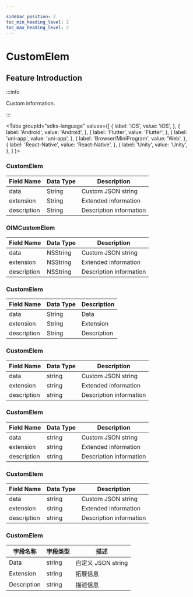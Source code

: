 ```yaml
---

sidebar_position: 2
toc_min_heading_level: 2
toc_max_heading_level: 2
---
```


# CustomElem

## Feature Introduction

:::info

Custom information.

:::

<Tabs
groupId="sdks-language"
values={[
{ label: 'iOS', value: 'iOS', },
{ label: 'Android', value: 'Android', },
{ label: 'Flutter', value: 'Flutter', },
{ label: 'uni-app', value: 'uni-app', },
{ label: 'Browser/MiniProgram', value: 'Web', },
{ label: 'React-Native', value: 'React-Native', },
{ label: 'Unity', value: 'Unity', },
]
}>

<TabItem value="Flutter">

### CustomElem

| Field Name   | Data Type | Description               |
| ------------ | --------- | ------------------------- |
| data         | String    | Custom JSON string        |
| extension    | String    | Extended information      |
| description  | String    | Description information   |

</TabItem>

<TabItem value="iOS">

### OIMCustomElem

| Field Name   | Data Type | Description               |
| ------------ | --------- | ------------------------- |
| data         | NSString  | Custom JSON string        |
| extension    | NSString  | Extended information      |
| description  | NSString  | Description information   |

</TabItem>

<TabItem value="Android">

### CustomElem

| Field Name   | Data Type | Description               |
| ------------ | --------- | ------------------------- |
| data         | String    | Data                      |
| extension    | String    | Extension                 |
| description  | String    | Description               |

</TabItem>

<TabItem value="Web">

### CustomElem

| Field Name   | Data Type | Description               |
| ------------ | --------- | ------------------------- |
| data         | string    | Custom JSON string        |
| extension    | string    | Extended information      |
| description  | string    | Description information   |

</TabItem>

<TabItem value="uni-app">

### CustomElem

| Field Name   | Data Type | Description               |
| ------------ | --------- | ------------------------- |
| data         | string    | Custom JSON string        |
| extension    | string    | Extended information      |
| description  | string    | Description information   |

</TabItem>

<TabItem value="React-Native">

### CustomElem

| Field Name   | Data Type | Description               |
| ------------ | --------- | ------------------------- |
| data         | string    | Custom JSON string        |
| extension    | string    | Extended information      |
| description  | string    | Description information   |

</TabItem>

<TabItem value="Unity">

### CustomElem

| 字段名称    | 字段类型 | 描述 |
| ----------- | -------- | ---- |
| Data        | string   | 自定义 JSON string |
| Extension   | string   | 拓展信息 |
| Description | string   | 描述信息 |

</TabItem>

</Tabs>